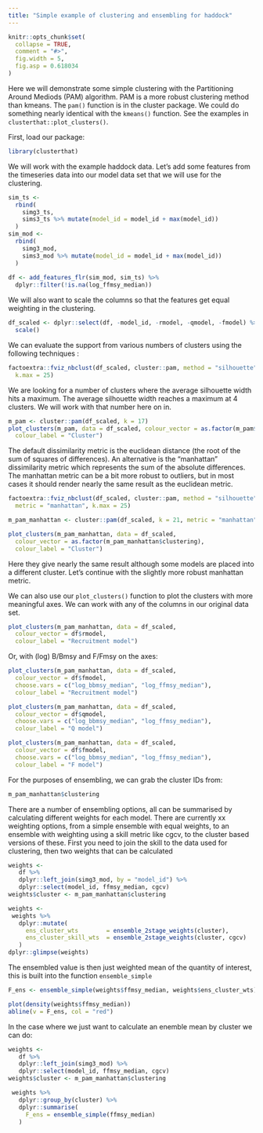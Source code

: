 ```yaml
---
title: "Simple example of clustering and ensembling for haddock"
---
```


```r
knitr::opts_chunk$set(
  collapse = TRUE,
  comment = "#>",
  fig.width = 5,
  fig.asp = 0.618034
)
```

Here we will demonstrate some simple clustering with the Partitioning Around Mediods (PAM) algorithm. PAM is a more robust clustering method than kmeans. The `pam()` function is in the cluster package. We could do something nearly identical with the `kmeans()` function. See the examples in `clusterthat::plot_clusters()`.

First, load our package:

```r
library(clusterthat)
```

We will work with the example haddock data. Let's add some features from the timeseries data into our model data set that we will use for the clustering.

```r
sim_ts <-
  rbind(
    simg3_ts,
    sims3_ts %>% mutate(model_id = model_id + max(model_id))
  )
sim_mod <-
  rbind(
    simg3_mod,
    sims3_mod %>% mutate(model_id = model_id + max(model_id))
  )
 
df <- add_features_flr(sim_mod, sim_ts) %>%
  dplyr::filter(!is.na(log_ffmsy_median))
```

We will also want to scale the columns so that the features get equal weighting in the clustering.

```r
df_scaled <- dplyr::select(df, -model_id, -rmodel, -qmodel, -fmodel) %>%
  scale()
```

We can evaluate the support from various numbers of clusters using the following techniques :

```r
factoextra::fviz_nbclust(df_scaled, cluster::pam, method = "silhouette",
  k.max = 25)
```

We are looking for a number of clusters where the average silhouette width hits a maximum. The average silhouette width reaches a maximum at 4 clusters. We will work with that number here on in.

```r
m_pam <- cluster::pam(df_scaled, k = 17)
plot_clusters(m_pam, data = df_scaled, colour_vector = as.factor(m_pam$clustering),
  colour_label = "Cluster")
```

The default dissimilarity metric is the euclidean distance (the root of the sum of squares of differences). An alternative is the "manhattan" dissimilarity metric which represents the sum of the absolute differences. The manhattan metric can be a bit more robust to outliers, but in most cases it should render nearly the same result as the euclidean metric.

```r
factoextra::fviz_nbclust(df_scaled, cluster::pam, method = "silhouette",
  metric = "manhattan", k.max = 25)

m_pam_manhattan <- cluster::pam(df_scaled, k = 21, metric = "manhattan")

plot_clusters(m_pam_manhattan, data = df_scaled,
  colour_vector = as.factor(m_pam_manhattan$clustering),
  colour_label = "Cluster")
```

Here they give nearly the same result although some models are placed into a different cluster. Let's continue with the slightly more robust manhattan metric.

We can also use our `plot_clusters()` function to plot the clusters with more meaningful axes. We can work with any of the columns in our original data set.

```r
plot_clusters(m_pam_manhattan, data = df_scaled,
  colour_vector = df$rmodel,
  colour_label = "Recruitment model")
```

Or, with (log) B/Bmsy and F/Fmsy on the axes:

```r
plot_clusters(m_pam_manhattan, data = df_scaled,
  colour_vector = df$fmodel,
  choose.vars = c("log_bbmsy_median", "log_ffmsy_median"),
  colour_label = "Recruitment model")

plot_clusters(m_pam_manhattan, data = df_scaled,
  colour_vector = df$qmodel,
  choose.vars = c("log_bbmsy_median", "log_ffmsy_median"),
  colour_label = "Q model")

plot_clusters(m_pam_manhattan, data = df_scaled,
  colour_vector = df$fmodel,
  choose.vars = c("log_bbmsy_median", "log_ffmsy_median"),
  colour_label = "F model")
```

For the purposes of ensembling, we can grab the cluster IDs from:

```r
m_pam_manhattan$clustering
```

There are a number of ensembling options, all can be summarised by calculating different weights for each model.  There are currently xx weighting options, from a simple ensemble with equal weights, to an ensemble with weighting using a skill metric like cgcv, to the cluster based versions of these.  First you need to join the skill to the data used for clustering, then two weights that can be calculated


```r
weights <-
   df %>%
   dplyr::left_join(simg3_mod, by = "model_id") %>%
   dplyr::select(model_id, ffmsy_median, cgcv)
weights$cluster <- m_pam_manhattan$clustering

weights <-
 weights %>%
   dplyr::mutate(
     ens_cluster_wts        = ensemble_2stage_weights(cluster),
     ens_cluster_skill_wts  = ensemble_2stage_weights(cluster, cgcv)
   )
dplyr::glimpse(weights)
```

The ensembled value is then just weighted mean of the quantity of interest, this is built into the function `ensemble_simple`

```r
F_ens <- ensemble_simple(weights$ffmsy_median, weights$ens_cluster_wts)

plot(density(weights$ffmsy_median))
abline(v = F_ens, col = "red")
```

In the case where we just want to calculate an enemble mean by cluster we can do:

```r
weights <-
   df %>%
   dplyr::left_join(simg3_mod) %>%
   dplyr::select(model_id, ffmsy_median, cgcv)
weights$cluster <- m_pam_manhattan$clustering

 weights %>%
   dplyr::group_by(cluster) %>%
   dplyr::summarise(
     F_ens = ensemble_simple(ffmsy_median)
   )
```

